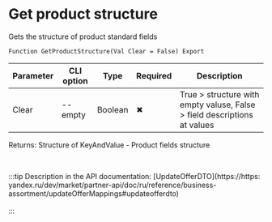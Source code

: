 ﻿---
sidebar_position: 3
---


# Get product structure
 Gets the structure of product standard fields



`Function GetProductStructure(Val Clear = False) Export`

  | Parameter | CLI option | Type | Required | Description |
  |-|-|-|-|-|
  | Clear | --empty | Boolean | &#x2716; | True > structure with empty valuse, False > field descriptions at values |

  
  Returns:  Structure of KeyAndValue - Product fields structure

<br/>

:::tip
Description in the API documentation: [UpdateOfferDTO](https://https:<br/>
yandex.ru/dev/market/partner-api/doc/ru/reference/business-assortment/updateOfferMappings#updateofferdto)<br/>
<br/>
:::
<br/>


```bsl title="1C:Enterprise/OneScript code example"

```
 




